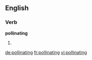 ==English==

===Verb===
'''pollinating'''

# {{present participle of|[[pollinate]]}}

[[de:pollinating]]
[[fr:pollinating]]
[[vi:pollinating]]